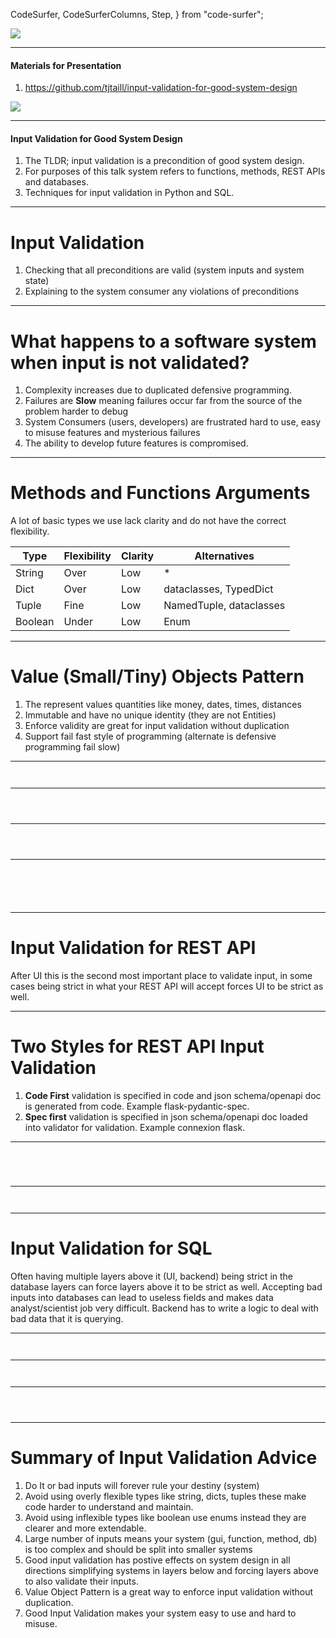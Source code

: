   CodeSurfer,
  CodeSurferColumns,
  Step,
} from "code-surfer";



<img src={alaya} />

---

#### Materials for Presentation

1. https://github.com/tjtaill/input-validation-for-good-system-design

<img src={qrcode} />

---

#### Input Validation for Good System Design

1. The TLDR; input validation is a precondition of good system design.
2. For purposes of this talk system refers to functions, methods, REST APIs and databases.
3. Techniques for input validation in Python and SQL.

---

# Input Validation

1. Checking that all preconditions are valid (system inputs and system state)
2. Explaining to the system consumer any violations of preconditions

---

# What happens to a software system when input is not validated?

1. Complexity increases due to duplicated defensive programming.
2. Failures are **Slow** meaning failures occur far from the source of the problem harder to debug
3. System Consumers (users, developers) are frustrated hard to use, easy to misuse features and mysterious failures
4. The ability to develop future features is compromised.

---

# Methods and Functions Arguments

A lot of basic types we use lack clarity and do not have the correct flexibility.

| Type | Flexibility | Clarity | Alternatives |
|------|-------------|---------|--------------|
| String | Over | Low | * |
| Dict | Over | Low | dataclasses, TypedDict |
| Tuple | Fine | Low | NamedTuple, dataclasses |
| Boolean | Under | Low | Enum |

---

# Value (Small/Tiny) Objects Pattern

1. The represent values quantities like money, dates, times, distances
2. Immutable and have no unique identity (they are not Entities)
3. Enforce validity are great for input validation without duplication
4. Support fail fast style of programming (alternate is defensive programming fail slow)

---

<CodeSurfer>

  ```py 1:9 title="Value Object Pattern Motivation" file="./src/s3_path.py"
  ```

  ```py 7:9 title="Innapropriate types place validation burden on system (call site)" file="./src/s3_path.py"
  ```

</CodeSurfer>

---

<CodeSurfer>

  ```py 1:24 title="Value Object Example 1" file="./src/s3_path2.py"
  ```

  ```py 8,19:20 title="Immutability a bit Cludgy" file="./src/s3_path2.py"
  ```

  ```py 23 title="Different Types prevent call errors" file="./src/s3_path2.py"
  ```

</CodeSurfer>

---

<CodeSurfer>

  ```py title="Value Object Motivation 2" file="./src/time_range1.py"
  ```

  ```py 4:8 title="Innapropriate Types Leave a Heavy Burden on System" file="./src/time_range1.py"
  ```

  ```py 11:13 title="Better but not we can do better" file="./src/time_range1.py"
  ```

</CodeSurfer>

---

<CodeSurfer>

  ```py title="Value Object with pydantic" file="./src/time_range2.py"
  ```

  ```py 1:15 title="pydantic" file="./src/time_range2.py"
  ```

  ```py 14:15 title="making immutable less cludgy than dataclasses" file="./src/time_range2.py"
  ```

  ```py 18:18 title="pydantic can generate json schema for client side validation" file="./src/time_range2.py"
  ```

  ```py 21:22 title="validation burden is gone" file="./src/time_range2.py"
  ```

</CodeSurfer>

---

# Input Validation for REST API

After UI this is the second most important place to validate input, in some
cases being strict in what your REST API will accept forces UI to be strict as well.

---

# Two Styles for REST API Input Validation

1. **Code First** validation is specified in code and json schema/openapi doc is 
generated from code. Example flask-pydantic-spec. 
2. **Spec first** validation is specified in json schema/openapi doc loaded into validator for validation.
Example connexion flask.

---

<CodeSurfer>

  ```py title="flask-pydantic-spec example" file="./src/code_first.py"
  ```
  
  ```py 1,7:19 title="Pydantic Models" file="./src/code_first.py"
  ```

  ```py 2:4,21:38 title="Flask and extension" file="./src/code_first.py"
  ```

  ```py 32 title="Output Json Schema different than Pydantic" file="./src/code_first.py"
  ```

</CodeSurfer>

---

<CodeSurfer>

  ```json title="Large OPEN API JSON Generated Not Easy to Use with JSON Validators" file="./src/openapi.json"
  ```

  ```json 19:45 title="Getting Just Request into Validator not Easy" file="./src/openapi.json"
  ```

</CodeSurfer>

---

# Input Validation for SQL

Often having multiple layers above it (UI, backend) being strict in the database layers can force
layers above it to be strict as well. Accepting bad inputs into databases can
lead to useless fields and makes data analyst/scientist job very difficult. Backend has 
to write a logic to deal with bad data that it is querying.

---

<CodeSurfer>

  ```sql title="SQL DDL input validation constraints and checks" file="./src/ddl_constraints.sql"
  ```

  ```sql 3:4,11 title="CONSTRAINT and CHECK mechanism" file="./src/ddl_constraints.sql"
  ```

</CodeSurfer>

---

<CodeSurfer>

  ```py title="sqlaclhemy old style constraints" file="./src/sqlalchemy_constraints.py"
  ```

  ```py 17:18,27 title="Older Style with strings" file="./src/sqlalchemy_constraints.py"
  ```

</CodeSurfer>

---


<CodeSurfer>

  ```py title="sqlaclhemy new style constraints" file="./src/sqlalchemy_constraints2.py"
  ```

  ```py 10,24 title="Newer Style with expressions" file="./src/sqlalchemy_constraints2.py"
  ```

  ```py 2,12:16 title="Code Validation not database level" file="./src/sqlalchemy_constraints2.py"
  ```  

</CodeSurfer>

---

# Summary of Input Validation Advice

1. Do It or bad inputs will forever rule your destiny (system)
2. Avoid using overly flexible types like string, dicts, tuples these
make code harder to understand and maintain.
3. Avoid using inflexible types like boolean use enums instead they are clearer and more extendable.
4. Large number of inputs means your system (gui, function, method, db) is too complex and
 should be split into smaller systems
5. Good input validation has postive effects on system design in all directions simplifying
systems in layers below and forcing layers above to also validate their inputs.
6. Value Object Pattern is a great way to enforce input validation without duplication.
7. Good Input Validation makes your system easy to use and hard to misuse.
